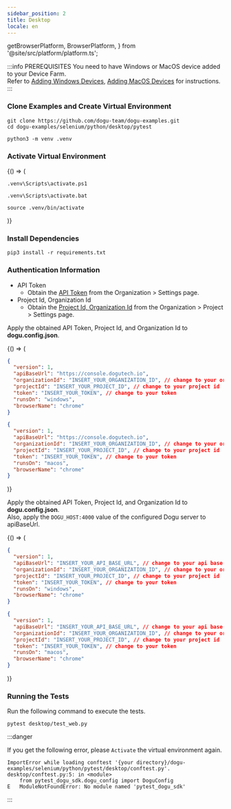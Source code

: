 ```yaml
---
sidebar_position: 2
title: Desktop
locale: en
---
```


  getBrowserPlatform,
  BrowserPlatform,
} from '@site/src/platform/platform.ts';

:::info PREREQUISITES
You need to have Windows or MacOS device added to your Device Farm.  
Refer to [Adding Windows Devices](/get-started/tutorials/device-farm/device/windows), [Adding MacOS Devices](/get-started/tutorials/device-farm/device/macos) for instructions.
:::

### Clone Examples and Create Virtual Environment

```shell
git clone https://github.com/dogu-team/dogu-examples.git
cd dogu-examples/selenium/python/desktop/pytest

python3 -m venv .venv
```

### Activate Virtual Environment

<BrowserOnly>
{() => (
<Tabs groupId="os" defaultValue={getBrowserPlatform('windows')}>
<TabItem value="windows" label="Windows Powershell" default>

```shell
.venv\Scripts\activate.ps1
```

</TabItem>
<TabItem value="windows-cmd" label="Windows Cmd">

```shell
.venv\Scripts\activate.bat
```

</TabItem>
<TabItem value="macos" label="MacOS/Linux">

```shell
source .venv/bin/activate
```

</TabItem>
</Tabs>
)}
</BrowserOnly>

### Install Dependencies

```shell
pip3 install -r requirements.txt
```

<Tabs groupId="target" defaultValue="chrome" queryString>
<TabItem value="chrome" label="Chrome">

### Authentication Information

- API Token
  - Obtain the [API Token](/management/organization/settings#api-token) from the Organization > Settings page.
- Project Id, Organization Id
  - Obtain the [Project Id, Organization Id](/management/project/settings#project-id) from the Organization > Project > Settings page.

<Tabs groupId="service" defaultValue="cloud" queryString>
<TabItem value="cloud" label="Cloud" default>

Apply the obtained API Token, Project Id, and Organization Id to **dogu.config.json**.

<BrowserOnly>
{() => (
<Tabs groupId="os" defaultValue={getBrowserPlatform('windows')}>
<TabItem value="windows" label="Windows" default>

```json
{
  "version": 1,
  "apiBaseUrl": "https://console.dogutech.io",
  "organizationId": "INSERT_YOUR_ORGANIZATION_ID", // change to your organization id
  "projectId": "INSERT_YOUR_PROJECT_ID", // change to your project id
  "token": "INSERT_YOUR_TOKEN", // change to your token
  "runsOn": "windows",
  "browserName": "chrome"
}
```

</TabItem>
<TabItem value="macos" label="MacOS">

```json
{
  "version": 1,
  "apiBaseUrl": "https://console.dogutech.io",
  "organizationId": "INSERT_YOUR_ORGANIZATION_ID", // change to your organization id
  "projectId": "INSERT_YOUR_PROJECT_ID", // change to your project id
  "token": "INSERT_YOUR_TOKEN", // change to your token
  "runsOn": "macos",
  "browserName": "chrome"
}
```

</TabItem>
</Tabs>
)}
</BrowserOnly>

</TabItem>
    
<TabItem value="self-hosted" label="Self-Hosted">

Apply the obtained API Token, Project Id, and Organization Id to **dogu.config.json**.  
Also, apply the `DOGU_HOST:4000` value of the configured Dogu server to apiBaseUrl.

<BrowserOnly>
{() => (
<Tabs groupId="os" defaultValue={getBrowserPlatform('windows')}>
<TabItem value="windows" label="Windows" default>

```json
{
  "version": 1,
  "apiBaseUrl": "INSERT_YOUR_API_BASE_URL", // change to your api base url
  "organizationId": "INSERT_YOUR_ORGANIZATION_ID", // change to your organization id
  "projectId": "INSERT_YOUR_PROJECT_ID", // change to your project id
  "token": "INSERT_YOUR_TOKEN", // change to your token
  "runsOn": "windows",
  "browserName": "chrome"
}
```

</TabItem>
<TabItem value="macos" label="MacOS">

```json
{
  "version": 1,
  "apiBaseUrl": "INSERT_YOUR_API_BASE_URL", // change to your api base url
  "organizationId": "INSERT_YOUR_ORGANIZATION_ID", // change to your organization id
  "projectId": "INSERT_YOUR_PROJECT_ID", // change to your project id
  "token": "INSERT_YOUR_TOKEN", // change to your token
  "runsOn": "macos",
  "browserName": "chrome"
}
```

</TabItem>
</Tabs>
)}
</BrowserOnly>

</TabItem>
</Tabs>

### Running the Tests

Run the following command to execute the tests.

```
pytest desktop/test_web.py
```

</TabItem>
</Tabs>

:::danger

If you get the following error, please `Activate` the virtual environment again.

```shell
ImportError while loading conftest '{your directory}/dogu-examples/selenium/python/pytest/desktop/conftest.py'.
desktop/conftest.py:5: in <module>
    from pytest_dogu_sdk.dogu_config import DoguConfig
E   ModuleNotFoundError: No module named 'pytest_dogu_sdk'
```

:::
